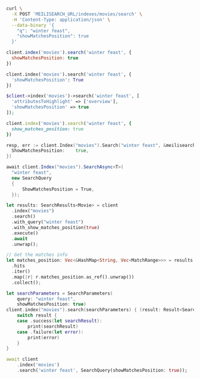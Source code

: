 <CodeGroup>

```bash cURL
curl \
  -X POST 'MEILISEARCH_URL/indexes/movies/search' \
  -H 'Content-Type: application/json' \
  --data-binary '{
    "q": "winter feast",
    "showMatchesPosition": true
  }'
```

```javascript JS
client.index('movies').search('winter feast', {
  showMatchesPosition: true
})
```

```python Python
client.index('movies').search('winter feast', {
  'showMatchesPosition': True
})
```

```php PHP
$client->index('movies')->search('winter feast', [
  'attributesToHighlight' => ['overview'],
  'showMatchesPosition' => true
]);
```

```ruby Ruby
client.index('movies').search('winter feast', {
  show_matches_position: true
})
```

```go Go
resp, err := client.Index("movies").Search("winter feast", &meilisearch.SearchRequest{
  ShowMatchesPosition:    true,
})
```

```csharp C#
await client.Index("movies").SearchAsync<T>(
  "winter feast",
  new SearchQuery
  {
      ShowMatchesPosition = True,
  });
```

```rust Rust
let results: SearchResults<Movie> = client
  .index("movies")
  .search()
  .with_query("winter feast")
  .with_show_matches_position(true)
  .execute()
  .await
  .unwrap();

// Get the matches info
let matches_position: Vec<&HashMap<String, Vec<MatchRange>>> = results
  .hits
  .iter()
  .map(|r| r.matches_position.as_ref().unwrap())
  .collect();
```

```swift Swift
let searchParameters = SearchParameters(
    query: "winter feast",
    showMatchesPosition: true)
client.index("movies").search(searchParameters) { (result: Result<Searchable<Movie>, Swift.Error>) in
    switch result {
    case .success(let searchResult):
        print(searchResult)
    case .failure(let error):
        print(error)
    }
}
```

```dart Dart
await client
    .index('movies')
    .search('winter feast', SearchQuery(showMatchesPosition: true));
```
</CodeGroup>